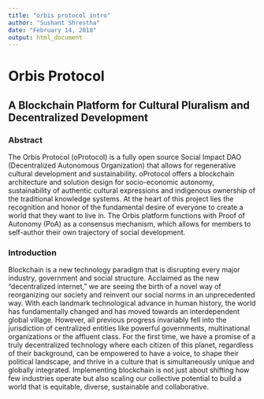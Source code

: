 ```yaml
---
title: "orbis protocol intro"
author: "Sushant Shrestha"
date: "February 14, 2018"
output: html_document
---
```


# Orbis Protocol
## A Blockchain Platform for Cultural Pluralism and Decentralized Development

### Abstract
The Orbis Protocol (oProtocol) is a fully open source Social Impact DAO (Decentralized Autonomous Organization) that allows for regenerative cultural development and sustainability. oProtocol offers a blockchain architecture and solution design for socio-economic autonomy, sustainability of authentic cultural expressions and indigenous ownership of the traditional knowledge systems. At the heart of this project lies the recognition and honor of the fundamental desire of everyone to create a world that they want to live in. The Orbis platform functions with Proof of Autonomy (PoA) as a consensus mechanism, which allows for members to self-author their own trajectory of social development.

### Introduction
Blockchain is a new technology paradigm that is disrupting every major industry, government and social structure. Acclaimed as the new “decentralized internet,” we are seeing the birth of a novel way of reorganizing our society and reinvent our social norms in an unprecedented way. With each landmark technological advance in human history, the world has fundamentally changed and has moved towards an interdependent global village. However, all previous progress invariably fell into the jurisdiction of centralized entities like powerful governments, multinational organizations or the affluent class. For the first time, we have a promise of a truly decentralized technology where each citizen of this planet, regardless of their background, can be empowered to have a voice, to shape their political landscape, and thrive in a culture that is simultaneously unique and globally integrated. Implementing blockchain is not just about shifting how few industries operate but also scaling our collective potential to build a world that is equitable, diverse, sustainable and collaborative.

